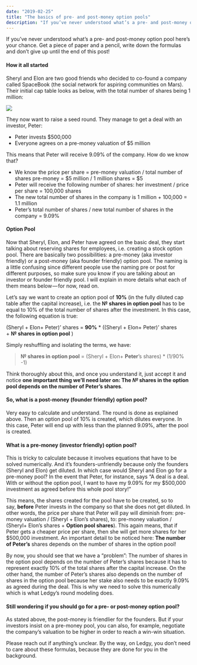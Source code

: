 ```yaml
---
date: "2019-02-25"
title: "The basics of pre- and post-money option pools"
description: "If you’ve never understood what’s a pre- and post-money option pool, here’s your chance."
---
```



If you’ve never understood what’s a pre- and post-money option pool here’s your chance. Get a piece of paper and a pencil, write down the formulas and don’t give up until the end of this post!

#### How it all started

Sheryl and Elon are two good friends who decided to co-found a company called SpaceBook (the social network for aspiring communities on Mars). Their initial cap table looks as below, with the total number of shares being 1 million:

![](pre-and-post-money-option-pools.png)

They now want to raise a seed round. They manage to get a deal with an investor, Peter:

-   Peter invests $500,000
-   Everyone agrees on a pre-money valuation of $5 million

This means that Peter will receive 9.09% of the company. How do we know that?

-   We know the price per share = pre-money valuation / total number of shares pre-money = $5 million / 1 million shares = $5
-   Peter will receive the following number of shares: her investment / price per share = 100,000 shares
-   The new total number of shares in the company is 1 million + 100,000 = 1.1 million
-   Peter’s total number of shares / new total number of shares in the company = 9.09%

#### Option Pool

Now that Sheryl, Elon, and Peter have agreed on the basic deal, they start talking about reserving shares for employees, i.e. creating a stock option pool. There are basically two possibilities: a pre-money (aka investor friendly) or a post-money (aka founder friendly) option pool. The naming is a little confusing since different people use the naming pre or post for different purposes, so make sure you know if you are talking about an investor or founder friendly pool. I will explain in more details what each of them means below — for now, read on.

Let’s say we want to create an option pool of **10%** (in the fully diluted cap table after the capital increase), i.e. the **№ shares in option pool** has to be equal to 10% of the total number of shares after the investment. In this case, the following equation is true:

(Sheryl + Elon+ Peter)’ shares = **90%** \* ((Sheryl + Elon+ Peter)’ shares + **№ shares in option pool** )

Simply reshuffling and isolating the terms, we have:

> **№ shares in option pool** = (Sheryl + Elon+ **Peter**’s shares) \* (1/90% -1)

Think thoroughly about this, and once you understand it, just accept it and notice **one important thing we’ll need later on: The *№* shares in the option pool depends on the number of Peter’s shares**.

#### So, what is a post-money (founder friendly) option pool?

Very easy to calculate and understand. The round is done as explained above. Then an option pool of 10% is created, which dilutes everyone. In this case, Peter will end up with less than the planned 9.09%, after the pool is created.

#### What is a pre-money (investor friendly) option pool?

This is tricky to calculate because it involves equations that have to be solved numerically. And it’s founders-unfriendly because only the founders (Sheryl and Elon) get diluted. In which case would Sheryl and Elon go for a pre-money pool? In the event that Peter, for instance, says “A deal is a deal. With or without the option pool, I want to have my 9.09% for my $500,000 investment as agreed before this whole pool story!”

This means, the shares created for the pool have to be created, so to say, **before** Peter invests in the company so that she does not get diluted. In other words, the price per share that Peter will pay will diminish from: pre-money valuation / (Sheryl + Elon’s shares), to: pre-money valuation / (Sheryl+ Elon’s shares + **Option pool shares**). This again means, that if Peter gets a cheaper price per share, then she will get more shares for her $500,000 investment. An important detail to be noticed here: **The number of Peter’s** shares depends on the number of shares in the option pool!

By now, you should see that we have a “problem”: The number of shares in the option pool depends on the number of Peter’s shares because it has to represent exactly 10% of the total shares after the capital increase. On the other hand, the number of Peter’s shares also depends on the number of shares in the option pool because her stake also needs to be exactly 9.09% as agreed during the deal. This is why we need to solve this numerically which is what Ledgy’s round modeling does.

#### Still wondering if you should go for a pre- or post-money option pool?

As stated above, the post-money is friendlier for the founders. But if your investors insist on a pre-money pool, you can also, for example, negotiate the company’s valuation to be higher in order to reach a win-win situation.

Please reach out if anything’s unclear. By the way, on Ledgy, you don’t need to care about these formulas, because they are done for you in the background.
